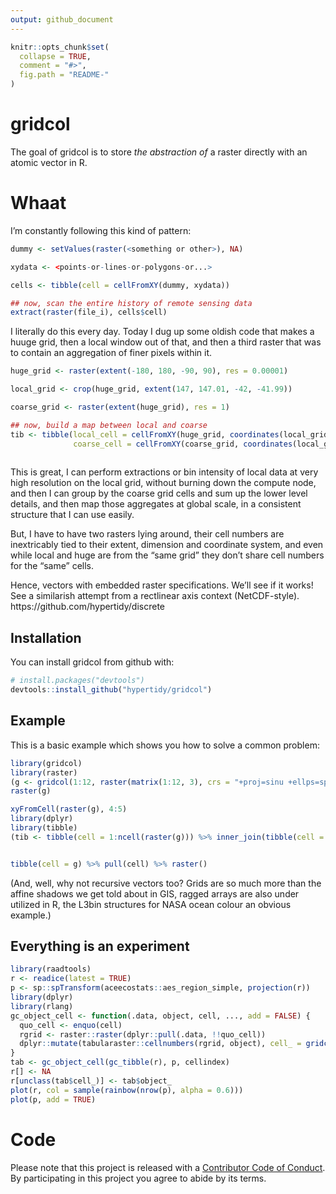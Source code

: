 ```yaml
---
output: github_document
---
```


<!-- README.md is generated from README.Rmd. Please edit that file -->

```r
knitr::opts_chunk$set(
  collapse = TRUE,
  comment = "#>",
  fig.path = "README-"
)
```

# gridcol

The goal of gridcol is to store *the abstraction of* a raster directly with an atomic
vector in R. 

# Whaat 

I'm constantly following this kind of pattern: 

```R
dummy <- setValues(raster(<something or other>), NA)

xydata <- <points-or-lines-or-polygons-or...>

cells <- tibble(cell = cellFromXY(dummy, xydata))

## now, scan the entire history of remote sensing data
extract(raster(file_i), cells$cell)

```

I literally do this every day. Today I dug up some oldish code that makes a 
huuge grid, then a local window out of that, and then a third raster that was to contain an aggregation of finer pixels within it. 

```R
huge_grid <- raster(extent(-180, 180, -90, 90), res = 0.00001)

local_grid <- crop(huge_grid, extent(147, 147.01, -42, -41.99))

coarse_grid <- raster(extent(huge_grid), res = 1)

## now, build a map between local and coarse
tib <- tibble(local_cell = cellFromXY(huge_grid, coordinates(local_grid)), 
              coarse_cell = cellFromXY(coarse_grid, coordinates(local_grid)))
              
```

This is great, I can perform extractions or bin intensity of local data at very high
resolution on the local grid, without burning down the compute node, and then I can 
group by the coarse grid cells and sum up the lower level details, and then map 
those aggregates at global scale, in a consistent structure that I can use easily. 

But, I have to have two rasters lying around, their cell numbers are inextricably tied
to their extent, dimension and coordinate system, and even while local and huge are from the "same grid" they don't share cell numbers for the "same" cells. 

Hence, vectors with embedded raster specifications. We'll see if it works!  See a similarish attempt from a rectlinear axis context (NetCDF-style).  https://github.com/hypertidy/discrete

## Installation

You can install gridcol from github with:

```r
# install.packages("devtools")
devtools::install_github("hypertidy/gridcol")
```

## Example

This is a basic example which shows you how to solve a common problem:

```r
library(gridcol)
library(raster)
(g <- gridcol(1:12, raster(matrix(1:12, 3), crs = "+proj=sinu +ellps=sphere +a=1 +b=1")))
raster(g)

xyFromCell(raster(g), 4:5)
library(dplyr)
library(tibble)
(tib <- tibble(cell = 1:ncell(raster(g))) %>% inner_join(tibble(cell = g[6:9])))


tibble(cell = g) %>% pull(cell) %>% raster()
```

(And, well, why not recursive vectors too? Grids are so much more than the affine shadows we get told about in GIS, ragged arrays are also under utilized in R, the L3bin structures for NASA ocean colour an obvious example.)


## Everything is an experiment

```r
library(raadtools)
r <- readice(latest = TRUE)
p <- sp::spTransform(aceecostats::aes_region_simple, projection(r))
library(dplyr)
library(rlang)
gc_object_cell <- function(.data, object, cell, ..., add = FALSE) {
  quo_cell <- enquo(cell)
  rgrid <- raster::raster(dplyr::pull(.data, !!quo_cell))
  dplyr::mutate(tabularaster::cellnumbers(rgrid, object), cell_ = gridcol(cell_, rgrid))
}
tab <- gc_object_cell(gc_tibble(r), p, cellindex)
r[] <- NA
r[unclass(tab$cell_)] <- tab$object_
plot(r, col = sample(rainbow(nrow(p), alpha = 0.6)))
plot(p, add = TRUE)
```
# Code

Please note that this project is released with a [Contributor Code of Conduct](CONDUCT.md). By participating in this project you agree to abide by its terms.


